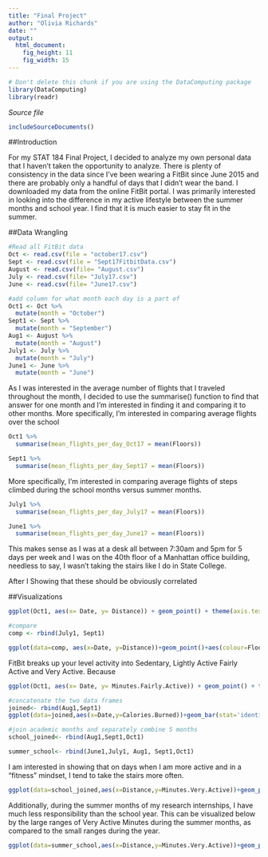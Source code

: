 ```yaml
---
title: "Final Project"
author: "Olivia Richards"
date: ""
output: 
  html_document:
    fig_height: 11
    fig_width: 15
---
```

<!-- Don't edit in between this line and the one below -->
```r
# Don't delete this chunk if you are using the DataComputing package
library(DataComputing)
library(readr)
```
*Source file* 
```r
includeSourceDocuments()
```
<!-- Don't edit the material above this line -->

##Introduction

For my STAT 184 Final Project, I decided to analyze my own personal data that I haven't taken the opportunity to analyze. There is plenty of consistency in the data since I've been wearing a FitBit since June 2015 and there are probably only a handful of days that I didn't wear the band. I downloaded my data from the online FitBit portal.
I was primarily interested in looking into the difference in my active lifestyle between the summer months and school year. I find that it is much easier to stay fit in the summer. 

##Data Wrangling
```r
#Read all FitBit data
Oct <- read.csv(file = "october17.csv")
Sept <- read.csv(file = "Sept17FitbitData.csv")
August <- read.csv(file= "August.csv")
July <- read.csv(file= "July17.csv")
June <- read.csv(file= "June17.csv")

#add column for what month each day is a part of
Oct1 <- Oct %>%
  mutate(month = "October")
Sept1 <- Sept %>%
  mutate(month = "September")
Aug1 <- August %>%
  mutate(month = "August")
July1 <- July %>%
  mutate(month = "July")
June1 <- June %>%
  mutate(month = "June")
```

As I was interested in the average number of flights that I traveled throughout the month, I decided to use the summarise() function to find that answer for one month and I'm interested in finding it and comparing it to other months. More specifically, I'm interested in comparing average flights over the school 
```r
Oct1 %>% 
  summarise(mean_flights_per_day_Oct17 = mean(Floors))

Sept1 %>% 
  summarise(mean_flights_per_day_Sept17 = mean(Floors))
```

More specifically, I'm interested in comparing average flights of steps climbed during the school months versus summer months.
```r
July1 %>% 
  summarise(mean_flights_per_day_July17 = mean(Floors))

June1 %>% 
  summarise(mean_flights_per_day_June17 = mean(Floors))
```

This makes sense as I was at a desk all between 7:30am and 5pm for 5 days per week and I was on the 40th floor of a Manhattan office building, needless to say, I wasn't taking the stairs like I do in State College.


After I Showing that these should be obviously correlated

##Visualizations

```r
ggplot(Oct1, aes(x= Date, y= Distance)) + geom_point() + theme(axis.text.x = element_text(angle=30 , hjust=1)) 
```

```r
#compare
comp <- rbind(July1, Sept1)

ggplot(data=comp, aes(x=Date, y=Distance))+geom_point()+aes(colour=Floors)+facet_wrap(~month,ncol=4) + theme(axis.text.x = element_text(angle=30 , hjust=1)) 
```

FitBit breaks up your level activity into Sedentary, Lightly Active Fairly Active and Very Active. Because

```r
ggplot(Oct1, aes(x= Date, y= Minutes.Fairly.Active)) + geom_point() + theme(axis.text.x = element_text(angle=30 , hjust=1)) 
```

```r
#concatenate the two data frames
joined<- rbind(Aug1,Sept1)
ggplot(data=joined,aes(x=Date,y=Calories.Burned))+geom_bar(stat='identity',position='stack', width=.9) +xlab('Date') +ylab('Calories Burned') + theme(axis.text.x = element_text(angle=30 , hjust=1)) 
```

```r
#join academic months and separately combine 5 months 
school_joined<- rbind(Aug1,Sept1,Oct1)

summer_school<- rbind(June1,July1, Aug1, Sept1,Oct1)
```

I am interested in showing that on days when I am more active and in a "fitness" mindset, I tend to take the stairs more often.
```r
ggplot(data=school_joined,aes(x=Distance,y=Minutes.Very.Active))+geom_point()+aes(colour=month)+aes(size=Floors) 
```

Additionally, during the summer months of my research internships, I have much less responsibility than the school year. This can be visualized below by the large ranges of Very Active Minutes during the summer months, as compared to the small ranges during the year.
```r
ggplot(data=summer_school,aes(x=Distance,y=Minutes.Very.Active))+geom_point()+aes(colour=Floors)+facet_wrap(~month,ncol=4) 
```
